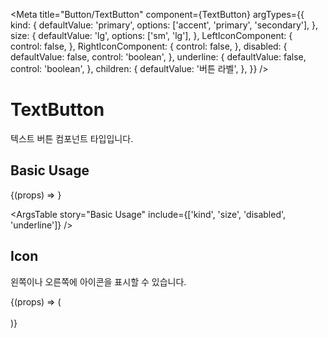 
<Meta
  title="Button/TextButton"
  component={TextButton}
  argTypes={{
    kind: {
      defaultValue: 'primary',
      options: ['accent', 'primary', 'secondary'],
    },
    size: {
      defaultValue: 'lg',
      options: ['sm', 'lg'],
    },
    LeftIconComponent: {
      control: false,
    },
    RightIconComponent: {
      control: false,
    },
    disabled: {
      defaultValue: false,
      control: 'boolean',
    },
    underline: {
      defaultValue: false,
      control: 'boolean',
    },
    children: {
      defaultValue: '버튼 라벨',
    },
  }}
/>

# TextButton

텍스트 버튼 컴포넌트 타입입니다.

## Basic Usage

<Canvas>
  <Story name="Basic Usage">{(props) => <TextButton {...props} />}</Story>
</Canvas>

<ArgsTable story="Basic Usage" include={['kind', 'size', 'disabled', 'underline']} />

## Icon

왼쪽이나 오른쪽에 아이콘을 표시할 수 있습니다.

<Canvas>
  <Story name="Icon">
    {(props) => (
      <div>
        <TextButton {...props} kind="accent" LeftIconComponent={PlusIcon} />
        <br />
        <TextButton {...props} RightIconComponent={ArrowRightSmallIcon} />
      </div>
    )}
  </Story>
</Canvas>
